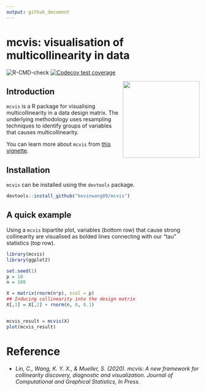 ```yaml
---
output: github_document
---
```

# mcvis: visualisation of multicollinearity in data

![R-CMD-check](https://github.com/kevinwang09/mcvis/workflows/R-CMD-check/badge.svg)
[![Codecov test coverage](https://codecov.io/gh/kevinwang09/mcvis/branch/master/graph/badge.svg)](https://codecov.io/gh/kevinwang09/mcvis?branch=master)

<img src="https://github.com/kevinwang09/mcvis/raw/master/inst/mcvis_logo.png" align="right" width="200" />

## Introduction

`mcvis` is a R package for visualising multicollinearity in a data design matrix. The underlying methodology uses resampling techniques to identify groups of variables that causes multicollinearity. 

You can learn more about `mcvis` from [this vignette](https://kevinwang09.github.io/mcvis/articles/mcvis.html). 


## Installation 

`mcvis` can be installed using the `devtools` package. 

```r
devtools::install_github("kevinwang09/mcvis")
```


## A quick example

Using a `mcvis` bipartite plot, variables (bottom row) that cause strong collinearity are visualised as bolded lines connecting with our "tau" statistics (top row). 

```r
library(mcvis)
library(ggplot2)

set.seed(1)
p = 10
n = 100

X = matrix(rnorm(n*p), ncol = p)
## Inducing collinearity into the design matrix
X[,1] = X[,2] + rnorm(n, 0, 0.1) 


mcvis_result = mcvis(X)
plot(mcvis_result)
```



# Reference

+ *Lin, C., Wang, K. Y. X., & Mueller, S. (2020). mcvis: A new framework for collinearity discovery, diagnostic and visualization. Journal of Computational and Graphical Statistics, In Press.*
